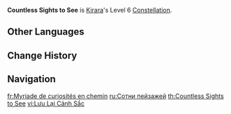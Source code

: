 {{Constellation Infobox
|image         = Constellation Countless Sights to See.png
|character     = Kirara
|level         = 6
|description   = All nearby party members will gain 12% All Elemental DMG Bonus within 15s after Kirara uses her Elemental Skill or Burst.
|scale_att1    = 
|utility1      = DMG Bonus
|utility2      = Anemo DMG Bonus
|utility3      = Cryo DMG Bonus
|utility4      = Dendro DMG Bonus
|utility5      = Electro DMG Bonus
|utility6      = Geo DMG Bonus
|utility7      = Hydro DMG Bonus
|utility8      = Pyro DMG Bonus
}}
'''Countless Sights to See''' is [[Kirara]]'s Level 6 [[Constellation]].

==Other Languages==
{{Other Languages
|en        = Countless Sights to See
|zhs       = 沿途百景会心
|zhs_rm    = Yántú Bǎijǐng Huìxīn
|zht       = 沿途百景會心
|zht_rm    = Yántú Bǎijǐng Huìxīn
|zh_tl     = 
|ja        = 道中百景心得たり
|ja_rm     = Douchuu Hyakkei Kokoroe-tari
|ja_tl     = 
|ko        = 배송 중의 경치
|ko_rm     = Baesong Jung-ui Gyeongchi
|ko_tl     = Scenery While Shipping
|es        = Infinidad paisajística
|es_tl     = Landscaped Infinity
|fr        = Myriade de curiosités en chemin
|fr_tl     = Myriad of Curiosities along the Way
|ru        = Сотни пейзажей
|ru_tl     = Hundreds of Landscapes
|th        = Countless Sights to See
|vi        = Lưu Lại Cảnh Sắc
|vi_tl     = Saving the Scenery
|de        = Unzählige Sehenswürdigkeiten
|de_tl     = Countless Sightseeing Attractions
|id        = Countless Sights to See
|pt        = Infinitas Paisagens no Caminho
|pt_tl     = 
|tr        = Görülecek Sayısız Manzara
|tr_tl     = Countless Sights to See
|it        = Panorami infiniti
|it_tl     = 
}}

==Change History==
{{Change History|3.7}}

==Navigation==
{{Talent Navbox|Kirara}}

[[fr:Myriade de curiosités en chemin]]
[[ru:Сотни пейзажей]]
[[th:Countless Sights to See]]
[[vi:Lưu Lại Cảnh Sắc]]